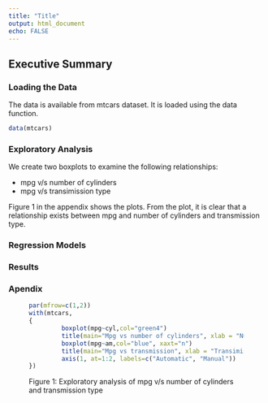 ```yaml
---
title: "Title"
output: html_document
echo: FALSE
---
```

## Executive Summary

### Loading the Data
The data is available from mtcars dataset. It is loaded using the data function. 
```r
data(mtcars)
```

### Exploratory Analysis

We create two boxplots to examine the following relationships:

* mpg v/s number of cylinders
* mpg v/s transimission type

Figure 1 in the appendix shows the plots. From the plot, it is clear that a relationship exists between mpg and number of cylinders and transmission type.  

### Regression Models
### Results

### Apendix
<figure>
```r
par(mfrow=c(1,2))
with(mtcars, 
{
         boxplot(mpg~cyl,col="green4")
         title(main="Mpg vs number of cylinders", xlab = "Number of cylinders", ylab="miles per gallon")
         boxplot(mpg~am,col="blue", xaxt="n")
         title(main="Mpg vs transmission", xlab = "Transimission", ylab="miles per gallon")        
         axis(1, at=1:2, labels=c("Automatic", "Manual"))
})
```
<figcaption> Figure 1: Exploratory analysis of mpg v/s number of cylinders and transmission type <figcaption/>
</figure>